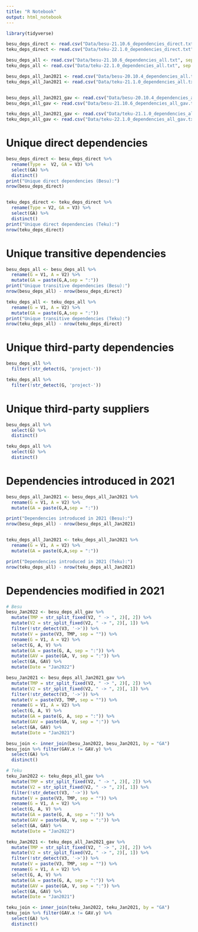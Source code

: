 ```yaml
---
title: "R Notebook"
output: html_notebook
---
```


```r
library(tidyverse)

besu_deps_direct <- read.csv("Data/besu-21.10.6_dependencies_direct.txt", sep = " ", header = FALSE)
teku_deps_direct <- read.csv("Data/teku-22.1.0_dependencies_direct.txt", sep = " ", header = FALSE)

besu_deps_all <- read.csv("Data/besu-21.10.6_dependencies_all.txt", sep = ":", header = FALSE)
teku_deps_all <- read.csv("Data/teku-22.1.0_dependencies_all.txt", sep = ":", header = FALSE)

besu_deps_all_Jan2021 <- read.csv("Data/besu-20.10.4_dependencies_all.txt", sep = ":", header = FALSE)
teku_deps_all_Jan2021 <- read.csv("Data/teku-21.1.0_dependencies_all.txt", sep = ":", header = FALSE)


besu_deps_all_Jan2021_gav <- read.csv("Data/besu-20.10.4_dependencies_all_gav.txt", sep = ":", header = FALSE)
besu_deps_all_gav <- read.csv("Data/besu-21.10.6_dependencies_all_gav.txt", sep = ":", header = FALSE)

teku_deps_all_Jan2021_gav <- read.csv("Data/teku-21.1.0_dependencies_all_gav.txt", sep = ":", header = FALSE)
teku_deps_all_gav <- read.csv("Data/teku-22.1.0_dependencies_all_gav.txt", sep = ":", header = FALSE)


```

# Unique direct dependencies

```r
besu_deps_direct <- besu_deps_direct %>% 
  rename(Type =  V2, GA = V3) %>% 
  select(GA) %>% 
  distinct()
print("Unique direct dependencies (Besu):")
nrow(besu_deps_direct)


teku_deps_direct <- teku_deps_direct %>% 
  rename(Type = V2, GA = V3) %>% 
  select(GA) %>% 
  distinct()
print("Unique direct dependencies (Teku):")
nrow(teku_deps_direct)
```

# Unique transitive dependencies

```r
besu_deps_all <- besu_deps_all %>% 
  rename(G = V1, A = V2) %>% 
  mutate(GA = paste(G,A,sep = ":"))
print("Unique transitive dependencies (Besu):")
nrow(besu_deps_all) - nrow(besu_deps_direct)

teku_deps_all <- teku_deps_all %>% 
  rename(G = V1, A = V2) %>% 
  mutate(GA = paste(G,A,sep = ":"))
print("Unique transitive dependencies (Teku):")
nrow(teku_deps_all) - nrow(teku_deps_direct)
```

# Unique third-party dependencies

```r
besu_deps_all %>%
  filter(!str_detect(G, 'project-'))

teku_deps_all %>%
  filter(!str_detect(G, 'project-'))
```

# Unique third-party suppliers

```r
besu_deps_all %>%
  select(G) %>% 
  distinct()

teku_deps_all %>%
  select(G) %>% 
  distinct()
```

# Dependencies introduced in 2021

```r
besu_deps_all_Jan2021 <- besu_deps_all_Jan2021 %>% 
  rename(G = V1, A = V2) %>% 
  mutate(GA = paste(G,A,sep = ":"))

print("Dependencies introduced in 2021 (Besu):")
nrow(besu_deps_all) - nrow(besu_deps_all_Jan2021)


teku_deps_all_Jan2021 <- teku_deps_all_Jan2021 %>% 
  rename(G = V1, A = V2) %>% 
  mutate(GA = paste(G,A,sep = ":"))

print("Dependencies introduced in 2021 (Teku):")
nrow(teku_deps_all) - nrow(teku_deps_all_Jan2021)
```

# Dependencies modified in 2021

```r
# Besu
besu_Jan2022 <- besu_deps_all_gav %>%
  mutate(TMP = str_split_fixed(V2, " -> ", 2)[, 2]) %>%
  mutate(V2 = str_split_fixed(V2, " -> ", 2)[, 1]) %>%
  filter(!str_detect(V3, '->')) %>%
  mutate(V = paste(V3, TMP, sep = "")) %>%
  rename(G = V1, A = V2) %>%
  select(G, A, V) %>%
  mutate(GA = paste(G, A, sep = ":")) %>%
  mutate(GAV = paste(GA, V, sep = ":")) %>% 
  select(GA, GAV) %>% 
  mutate(Date = "Jan2022")

besu_Jan2021 <- besu_deps_all_Jan2021_gav %>%
  mutate(TMP = str_split_fixed(V2, " -> ", 2)[, 2]) %>%
  mutate(V2 = str_split_fixed(V2, " -> ", 2)[, 1]) %>%
  filter(!str_detect(V3, '->')) %>%
  mutate(V = paste(V3, TMP, sep = "")) %>%
  rename(G = V1, A = V2) %>%
  select(G, A, V) %>%
  mutate(GA = paste(G, A, sep = ":")) %>%
  mutate(GAV = paste(GA, V, sep = ":")) %>% 
  select(GA, GAV) %>% 
  mutate(Date = "Jan2021")

besu_join <- inner_join(besu_Jan2022, besu_Jan2021, by = "GA")
besu_join %>% filter(GAV.x != GAV.y) %>% 
  select(GA) %>% 
  distinct()

# Teku
teku_Jan2022 <- teku_deps_all_gav %>%
  mutate(TMP = str_split_fixed(V2, " -> ", 2)[, 2]) %>%
  mutate(V2 = str_split_fixed(V2, " -> ", 2)[, 1]) %>%
  filter(!str_detect(V3, '->')) %>%
  mutate(V = paste(V3, TMP, sep = "")) %>%
  rename(G = V1, A = V2) %>%
  select(G, A, V) %>%
  mutate(GA = paste(G, A, sep = ":")) %>%
  mutate(GAV = paste(GA, V, sep = ":")) %>% 
  select(GA, GAV) %>% 
  mutate(Date = "Jan2022")

teku_Jan2021 <- teku_deps_all_Jan2021_gav %>%
  mutate(TMP = str_split_fixed(V2, " -> ", 2)[, 2]) %>%
  mutate(V2 = str_split_fixed(V2, " -> ", 2)[, 1]) %>%
  filter(!str_detect(V3, '->')) %>%
  mutate(V = paste(V3, TMP, sep = "")) %>%
  rename(G = V1, A = V2) %>%
  select(G, A, V) %>%
  mutate(GA = paste(G, A, sep = ":")) %>%
  mutate(GAV = paste(GA, V, sep = ":")) %>% 
  select(GA, GAV) %>% 
  mutate(Date = "Jan2021")

teku_join <- inner_join(teku_Jan2022, teku_Jan2021, by = "GA")
teku_join %>% filter(GAV.x != GAV.y) %>% 
  select(GA) %>% 
  distinct()
```